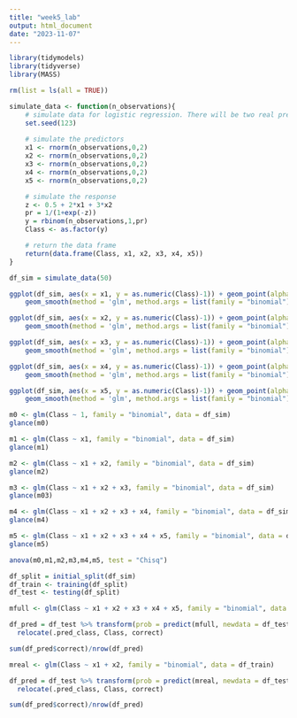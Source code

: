 ```yaml
---
title: "week5_lab"
output: html_document
date: "2023-11-07"
---
```


```r
library(tidymodels)
library(tidyverse)
library(MASS)
```

```r
rm(list = ls(all = TRUE))

simulate_data <- function(n_observations){
    # simulate data for logistic regression. There will be two real predictors and 3 fake predictors.
    set.seed(123)
    
    # simulate the predictors
    x1 <- rnorm(n_observations,0,2)
    x2 <- rnorm(n_observations,0,2)
    x3 <- rnorm(n_observations,0,2)
    x4 <- rnorm(n_observations,0,2)
    x5 <- rnorm(n_observations,0,2)

    # simulate the response
    z <- 0.5 + 2*x1 + 3*x2 
    pr = 1/(1+exp(-z)) 
    y = rbinom(n_observations,1,pr)
    Class <- as.factor(y)

    # return the data frame
    return(data.frame(Class, x1, x2, x3, x4, x5))
}

df_sim = simulate_data(50)

```

```r
ggplot(df_sim, aes(x = x1, y = as.numeric(Class)-1)) + geom_point(alpha = .1) +
    geom_smooth(method = 'glm', method.args = list(family = "binomial"))

ggplot(df_sim, aes(x = x2, y = as.numeric(Class)-1)) + geom_point(alpha = .1) +
    geom_smooth(method = 'glm', method.args = list(family = "binomial"))
```

```r
ggplot(df_sim, aes(x = x3, y = as.numeric(Class)-1)) + geom_point(alpha = .1) +
    geom_smooth(method = 'glm', method.args = list(family = "binomial"))

ggplot(df_sim, aes(x = x4, y = as.numeric(Class)-1)) + geom_point(alpha = .1) +
    geom_smooth(method = 'glm', method.args = list(family = "binomial"))

ggplot(df_sim, aes(x = x5, y = as.numeric(Class)-1)) + geom_point(alpha = .1) +
    geom_smooth(method = 'glm', method.args = list(family = "binomial"))
```

```r
m0 <- glm(Class ~ 1, family = "binomial", data = df_sim)
glance(m0)

m1 <- glm(Class ~ x1, family = "binomial", data = df_sim)
glance(m1)

m2 <- glm(Class ~ x1 + x2, family = "binomial", data = df_sim)
glance(m2)

m3 <- glm(Class ~ x1 + x2 + x3, family = "binomial", data = df_sim)
glance(m03)

m4 <- glm(Class ~ x1 + x2 + x3 + x4, family = "binomial", data = df_sim)
glance(m4)

m5 <- glm(Class ~ x1 + x2 + x3 + x4 + x5, family = "binomial", data = df_sim)
glance(m5)

anova(m0,m1,m2,m3,m4,m5, test = "Chisq")

```

```r
df_split = initial_split(df_sim)
df_train <- training(df_split)
df_test <- testing(df_split)
```

```r
mfull <- glm(Class ~ x1 + x2 + x3 + x4 + x5, family = "binomial", data = df_train)

df_pred = df_test %>% transform(prob = predict(mfull, newdata = df_test[,2:6], type = "response")) %>% transform(.pred_class = ifelse(prob > .5, 1, 0)) %>% transform(correct = ifelse(.pred_class == Class, 1, 0)) %>% 
  relocate(.pred_class, Class, correct)

sum(df_pred$correct)/nrow(df_pred)

```

```r
mreal <- glm(Class ~ x1 + x2, family = "binomial", data = df_train)

df_pred = df_test %>% transform(prob = predict(mreal, newdata = df_test[,2:6], type = "response")) %>% transform(.pred_class = ifelse(prob > .5, 1, 0)) %>% transform(correct = ifelse(.pred_class == Class, 1, 0)) %>% 
  relocate(.pred_class, Class, correct)

sum(df_pred$correct)/nrow(df_pred)

```




